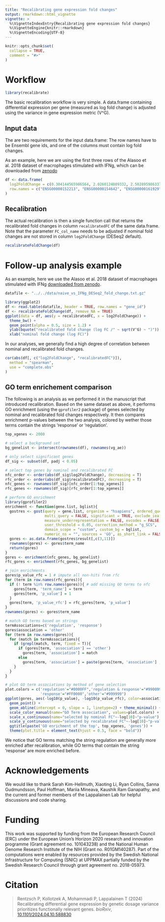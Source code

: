 ```yaml
---
title: "Recalibrating gene expression fold changes"
output: rmarkdown::html_vignette
vignette: >
  %\VignetteIndexEntry{Recalibrating gene expression fold changes}
  %\VignetteEngine{knitr::rmarkdown}
  %\VignetteEncoding{UTF-8}
---
```


```r
knitr::opts_chunk$set(
  collapse = TRUE,
  comment = "#>"
)
```

# Workflow

```r
library(recalibrate)
```

The basic recalibration workflow is very simple. A data.frame containing
differential expression per gene (measured as log fold change) is adjusted
using the variance in gene expression metric (V^G).

## Input data

The are two requirements for the input data.frame: The row names have to be
Ensembl gene ids, and one of the columns must contain log fold changes.

As an example, here we are using the first three rows of the Alasoo et al. 2018
dataset of macrophages stimulated with IFNg, which can be downloaded from
[zenodo](https://zenodo.org/records/839011)

```r
df <- data.frame(
  log2FoldChange = c(0.304144565986564, 2.0260124809332, 2.50289598633734),
  row.names = c("ENSG00000152213", "ENSG00000154642", "ENSG00000161929")
)
```

## Recalibration

The actual recalibration is then a single function call that returns the
recalibrated fold changes in column `recalibratedFC` of the same data.frame.
Note that the parameter `FC_col_name` needs to be adjusted if nominal fold
changes are not stored in column `log2FoldChange` (DESeq2 default).

```r
recalibrateFoldChange(df)
```

# Follow-up analysis example

As an example, here we use the Alasoo et al. 2018 dataset of macrophages
stimulated with IFNg [downloaded from zenodo](https://zenodo.org/records/839011).

```r
datafile <- "../../data/naive_vs_IFNg_DESeq2_fold_change.txt.gz"
```
```r
library(ggplot2)
df <- read.table(datafile, header = TRUE, row.names = "gene_id")
df <- recalibrateFoldChange(df, remove_NA = TRUE)
ggplot(data = df, aes(y = recalibratedFC, x = log2FoldChange)) +
  theme_bw() +
  geom_point(alpha = 0.5, size = 1.2) +
  ylab(bquote("recalibrated fold change (log FC /" ~ sqrt(V^G) ~ ")")) +
  xlab("nominal fold change (log FC)")
```

In our analyses, we generally find a high degree of correlation between nominal 
and recalibrated fold changes.

```r
cor(abs(df[, c("log2FoldChange", "recalibratedFC")]),
  method = "spearman",
  use = "complete.obs"
)
```

## GO term enrichement comparison

The following is an analysis as we performed it in the manuscript that
introduced recalibration. Based on the same dataset as above, it performs
GO enrichment (using the `gprofiler2` package) of genes selected by nominal and
recalibrated fold changes respectively. It then compares enrichment p-values
between the two analysis, colored by wether those terms contain the strings
'response' or 'regulation'.

```r
top_xgenes <- 2000

# select a background set
bg_genelist <- intersect(rownames(df), rownames(vg_ae))

# only select significant genes
df_sig <- subset(df, padj < 0.05)

# select top genes by nominal and recalibrated FC
nfc_order <- order(abs(df_sig$log2FoldChange), decreasing = T)
rfc_order <- order(abs(df_sig$recalibratedFC), decreasing = T)
nfc_genes <- rownames(df_sig)[nfc_order[1:top_xgenes]]
rfc_genes <- rownames(df_sig)[rfc_order[1:top_xgenes]]

# perform GO enrichment
library(gprofiler2)
enrichment <- function(gene.list, bglist){
  gostres <- gost(query = gene.list, organism = "hsapiens", ordered_query = FALSE, 
                  multi_query = FALSE, significant = TRUE, exclude_iea = FALSE, 
                  measure_underrepresentation = FALSE, evcodes = FALSE, 
                  user_threshold = 0.05, correction_method = "g_SCS", 
                  domain_scope = "custom", custom_bg = bglist, 
                  numeric_ns = "", sources = 'GO', as_short_link = FALSE)
  gores <- as.data.frame(gostres$result[,c(3,11)])
  rownames(gores) <- gores$term_name
  return(gores)
}
gores <- enrichment(nfc_genes, bg_genelist)
rfc_gores <- enrichment(rfc_genes, bg_genelist)

# join enrichments
gores$p_value_rfc = 1 # impute all non-hits from rfc
for (term in row.names(rfc_gores)){
  if (! term %in% row.names(gores)){ # add missing GO terms to nfc
    gores[term, 'term_name'] = term
    gores[term, 'p_value'] = 1
  }
  gores[term, 'p_value_rfc'] = rfc_gores[term, 'p_value']
}
rownames(gores) <- gores$term_name

# match GO terms based on strings
termAssociations=c('regulation', 'response')
gores$association = 'other'
for (term in row.names(gores)){
  for (match in termAssociations){
    if (grepl(match, term, fixed = T)){
      if (gores[term, 'association'] == 'other')
        gores[term, 'association'] = match
      else
        gores[term, 'association'] = paste(gores[term, 'association'] , match, sep = ' & ')
    }
  }
}

# plot GO term associations by method of gene selection
plot.colors = c('regulation'="#0000FF",'regulation & response'="#990099",
                'response'="#FF0000",'other'="#999999")
ggplot(gores, aes(-log10(p_value), -log10(p_value_rfc), color=association)) +
  geom_point() +
  geom_abline(intercept = 0, slope = 1, linetype=2) + theme_minimal() +
  scale_color_manual(name="GO Term association", values=plot.colors) +
  scale_x_continuous(name="selected by nominal FC"~-log[10]~"p-value") + 
  scale_y_continuous(name="selected by recalibrated FC"~-log[10]~"p-value") +
  ggtitle(paste('GO enrichment of the top', top_xgenes, 'genes')) +
  theme(plot.title = element_text(hjust = 0.5, face = "bold"))
```

We notice that GO terms matching the string regulation are generally more
enriched after recalibration, while GO terms that contain the string 'response'
are more enriched before.

# Acknowledgements

We would like to thank Sarah Kim-Hellmuth, Xiaoting Li, Ryan Collins,
Sanna Gudmundsson, Paul Hoffman, Mariia Mineava, Kaushik Ram Ganapathy,
and the current and former members of the Lappalainen Lab for helpful
discussions and code sharing.

# Funding

This work was supported by funding from the European Research Council (ERC)
under the European Union’s Horizon 2020 research and innovation programme
(Grant agreement no. 101043238) and the National Human Genome Research Institute
of the NIH (Grant no. R01GM140287).
Part of the computations were enabled by resources provided by the Swedish
National Infrastructure for Computing (SNIC) at UPPMAX partially funded by the
Swedish Research Council through grant agreement no. 2018-05973.

# Citation

> Rentzsch P, Kollotzek A, Mohammadi P, Lappalainen T (2024)
> Recalibrating differential gene expression by genetic dosage variance prioritizes functionally relevant genes.
> *bioRxiv*,
> [10.1101/2024.04.10.588830](https://doi.org/10.1101/2024.04.10.588830)
